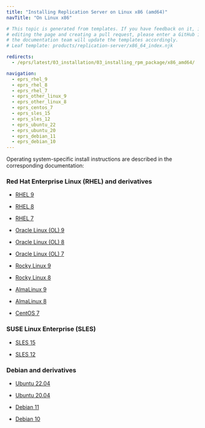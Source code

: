 ```yaml
---
title: "Installing Replication Server on Linux x86 (amd64)"
navTitle: "On Linux x86"

# This topic is generated from templates. If you have feedback on it, instead of
# editing the page and creating a pull request, please enter a GitHub issue and
# the documentation team will update the templates accordingly.
# Leaf template: products/replication-server/x86_64_index.njk

redirects:
  - /eprs/latest/03_installation/03_installing_rpm_package/x86_amd64/

navigation:
  - eprs_rhel_9
  - eprs_rhel_8
  - eprs_rhel_7
  - eprs_other_linux_9
  - eprs_other_linux_8
  - eprs_centos_7
  - eprs_sles_15
  - eprs_sles_12
  - eprs_ubuntu_22
  - eprs_ubuntu_20
  - eprs_debian_11
  - eprs_debian_10
---
```


Operating system-specific install instructions are described in the corresponding documentation:

### Red Hat Enterprise Linux (RHEL) and derivatives

- [RHEL 9](eprs_rhel_9)

- [RHEL 8](eprs_rhel_8)

- [RHEL 7](eprs_rhel_7)

- [Oracle Linux (OL) 9](eprs_rhel_9)

- [Oracle Linux (OL) 8](eprs_rhel_8)

- [Oracle Linux (OL) 7](eprs_rhel_7)

- [Rocky Linux 9](eprs_other_linux_9)

- [Rocky Linux 8](eprs_other_linux_8)

- [AlmaLinux 9](eprs_other_linux_9)

- [AlmaLinux 8](eprs_other_linux_8)

- [CentOS 7](eprs_centos_7)

### SUSE Linux Enterprise (SLES)

- [SLES 15](eprs_sles_15)

- [SLES 12](eprs_sles_12)

### Debian and derivatives

- [Ubuntu 22.04](eprs_ubuntu_22)

- [Ubuntu 20.04](eprs_ubuntu_20)

- [Debian 11](eprs_debian_11)

- [Debian 10](eprs_debian_10)
